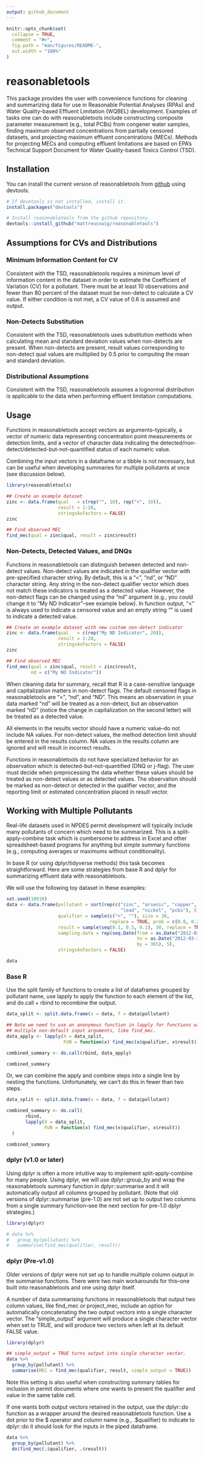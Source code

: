 ```yaml
---
output: github_document
---
```


<!-- README.md is generated from README.Rmd. Please edit that file -->

```r
knitr::opts_chunk$set(
  collapse = TRUE,
  comment = "#>",
  fig.path = "man/figures/README-",
  out.width = "100%"
)
```

# reasonabletools

<!-- badges: start -->
<!-- badges: end -->

This package provides the user with convenience functions for cleaning and summarizing data for use in Reasonable Potential Analyses (RPAs) and Water Quality-based Effluent Limitation (WQBEL) development. Examples of tasks one can do with reasonabletools include constructing composite parameter measurement (e.g., total PCBs) from congener water samples, finding maximum observed concentrations from partially censored datasets, and projecting maximum effluent concentrations (MECs). Methods for projecting MECs and computing effluent limitations are based on EPA's Technical Support Document for Water Quality-based Toxics Control (TSD). 

## Installation

You can install the current version of reasonabletools from [github](https://github.com/mattreusswig/reasonabletools) using devtools.

``` r
# If devetools is not installed, install it.
install.packages("devtools")

# Install reasonabletools from the github repository.
devtools::install_github("mattreusswig/reasonabletools")
```
## Assumptions for CVs and Distributions

### Minimum Information Content for CV
Consistent with the TSD, reasonabletools requires a minimum level of information content in the dataset in order to estimate the Coefficient of Variation (CV) for a pollutant. There must be at least 10 observations and fewer than 80 percent of the dataset must be non-detect to calculate a CV value. If either condition is not met, a CV value of 0.6 is assumed and output.

### Non-Detects Substitution
Consistent with the TSD, reasonabletools uses substitution methods when calculating mean and standard deviation values when non-detects are present. When non-detects are present, result values corresponding to non-detect qual values are multiplied by 0.5 prior to computing the mean and standard deviation.

### Distributional Assumptions
Consistent with the TSD, reasonabletools assumes a lognormal distribution is applicable to the data when performing effluent limitation computations.

## Usage
Functions in reasonabletools accept vectors as arguments--typically, a vector of numeric data representing concentration point measurements or detection limits, and a vector of character data indicating the detected/non-detect/detected-but-not-quantified status of each numeric value. 

Combining the input vectors in a dataframe or a tibble is not necessary, but can be useful when developing summaries for multiple pollutants at once (see discussion below).

```r
library(reasonabletools)

## Create an example dataset
zinc <- data.frame(qual   = c(rep("", 10), rep("<", 10)),
                   result = 1:20,
                   stringsAsFactors = FALSE)
zinc

## Find observed MEC
find_mec(qual = zinc$qual, result = zinc$result)

```

### Non-Detects, Detected Values, and DNQs
Functions in reasonabletools can distinguish between detected and non-detect values. Non-detect values are indicated in the qualifier vector with pre-specified character string. By default, this is a "<", "nd", or "ND" character string. Any string in the non-detect qualifier vector which does not match these indicators is treated as a detected value. However, the non-detect flags can be changed using the "nd" argument (e.g., you could change it to "My ND Indicator"--see example below). In function output, "<" is always used to indicate a censored value and an empty string "" is used to indicate a detected value.

```r
## Create an example dataset with new custom non-detect indicator
zinc <- data.frame(qual   = c(rep("My ND Indicator", 20)),
                   result = 1:20,
                   stringsAsFactors = FALSE)
zinc

## Find observed MEC
find_mec(qual = zinc$qual, result = zinc$result, 
         nd = c("My ND Indicator"))

```

When cleaning data for summary, recall that R is a case-sensitive language and capitalization matters in non-detect flags. The default censored flags in reasonabletools are "<", "nd", and "ND". This means an observation in your data marked "nd" will be treated as a non-detect, but an observation marked "nD" (notice the change in capitalization on the second letter) will be treated as a detected value.

All elements in the results vector should have a numeric value--do not include NA values. For non-detect values, the method detection limit should be entered in the results column. NA values in the results column are ignored and will result in incorrect results. 

Functions in reasonabletools do not have specialized behavior for an observation which is detected-but-not-quantified (DNQ or j-flag). The user must decide when preprocessing the data whether these values should be treated as non-detect values or as detected values. The observation should be marked as non-detect or detected in the qualifier vector, and the reporting limit or estimated concentration placed in result vector.

## Working with Multiple Pollutants
Real-life datasets used in NPDES permit development will typically include many pollutants of concern which need to be summarized. This is a split-apply-combine task which is cumbersome to address in Excel and other spreadsheet-based programs for anything but simple summary functions (e.g., computing averages or maximums without conditionality). 

In base R (or using dplyr/tidyverse methods) this task becomes straightforward. Here are some strategies from base R and dplyr for summarizing effluent data with reasonabletools.

We will use the following toy dataset in these examples:

```r
set.seed(10010)
data <- data.frame(pollutant = sort(rep(c("zinc", "arsenic", "copper",
                                          "lead", "nickel", "pcbs"), 5)),
                   qualifier = sample(c("<", ""), size = 30, 
                                      replace = TRUE, prob = c(0.8, 0.2)),
                   result = sample(seq(0.1, 0.5, 0.1), 30, replace = TRUE),
                   sampling.date = rep(seq.Date(from = as.Date("2012-03-10"), 
                                                to = as.Date("2012-03-10") + 365 * 5,
                                                by = 365), 5),
                   stringsAsFactors = FALSE)

data

```


### Base R
Use the split family of functions to create a list of dataframes grouped by pollutant name, use lapply to apply the function to each element of the list, and do.call + rbind to recombine the output. 

```r

data_split <- split.data.frame(x = data, f = data$pollutant)

## Note we need to use an anonymous function in lapply for functions with
## multiple non-default input arguments, like find_mec.
data_apply <- lapply(X = data_split, 
                     FUN = function(x) find_mec(x$qualifier, x$result))

combined_summary <- do.call(rbind, data_apply)

combined_summary

```

Or, we can combine the apply and combine steps into a single line by nesting the functions. Unfortunately, we can't do this in fewer than two steps.

```r
data_split <- split.data.frame(x = data, f = data$pollutant)

combined_summary <- do.call(
       rbind, 
       lapply(X = data_split, 
              FUN = function(x) find_mec(x$qualifier, x$result))
  )

combined_summary


```

### dplyr (v1.0 or later)
Using dplyr is often a more intuitive way to implement split-apply-combine for many people. Using dplyr, we will use dplyr::group_by and wrap the reasonabletools summary function in dplyr::summarise and it will automatically output all columns grouped by pollutant. (Note that old versions of dplyr::summarise (pre-1.0) are not set up to output two columns from a single summary function--see the next section for pre-1.0 dplyr strategies.)  

```r
library(dplyr)

# data %>% 
#   group_by(pollutant) %>% 
#   summarise(find_mec(qualifier, result))
```

### dplyr (Pre-v1.0)
Older versions of dplyr were not set up to handle multiple column output in the summarise functions. There were two main workarounds for this--one built into reasonabletools and one using dplyr itself.

A number of data summarising functions in reasonabletools that output two column values, like find_mec or project_mec, include an option for automatically concatenating the two output vectors into a single character vector. The "simple_output" argument will produce a single character vector when set to TRUE, and will produce two vectors when left at its default FALSE value. 

```r
library(dplyr)

## simple_output = TRUE turns output into single character vector.
data %>% 
  group_by(pollutant) %>% 
  summarise(MEC = find_mec(qualifier, result, simple_output = TRUE))
```

Note this setting is also useful when constructing summary tables for inclusion in permit documents where one wants to present the qualifier and value in the same table cell.

If one wants both output vectors retained in the output, use the dplyr::do function as a wrapper around the desired reasonabletools function. Use a dot prior to the \$ operator and column name (e.g., .$qualifier) to indicate to dplyr::do it should look for the inputs in the piped dataframe.

```r

data %>% 
  group_by(pollutant) %>% 
  do(find_mec(.$qualifier, .$result)) 

```

